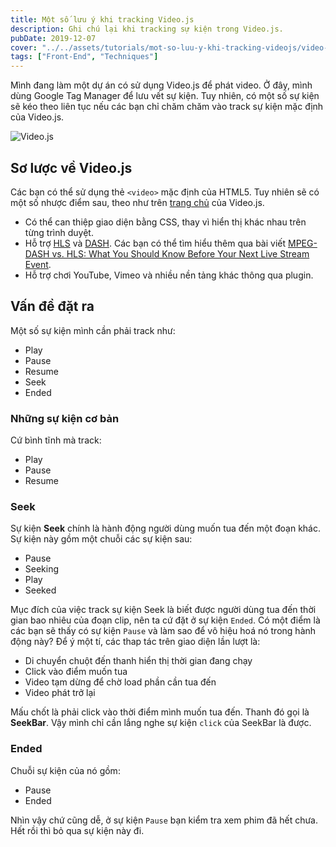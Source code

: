 ```yaml
---
title: Một số lưu ý khi tracking Video.js
description: Ghi chú lại khi tracking sự kiện trong Video.js.
pubDate: 2019-12-07
cover: "../../assets/tutorials/mot-so-luu-y-khi-tracking-videojs/video-js.jpg"
tags: ["Front-End", "Techniques"]
---
```


Mình đang làm một dự án có sử dụng Video.js để phát video. Ở đây, mình dùng Google Tag Manager để lưu vết sự kiện. Tuy nhiên, có một số sự kiện sẽ kéo theo liên tục nếu các bạn chỉ chăm chăm vào track sự kiện mặc định của Video.js.

![Video.js](../../assets/tutorials/mot-so-luu-y-khi-tracking-videojs/video-js.jpg)

## Sơ lược về Video.js

Các bạn có thể sử dụng thẻ `<video>` mặc định của HTML5. Tuy nhiên sẽ có một số nhược điểm sau, theo như trên [trang chủ](https://videojs.com/) của Video.js.

- Có thể can thiệp giao diện bằng CSS, thay vì hiển thị khác nhau trên từng trình duyệt.
- Hỗ trợ [HLS](https://en.wikipedia.org/wiki/HTTP_Live_Streaming) và [DASH](https://dashif.org/). Các bạn có thể tìm hiểu thêm qua bài viết [MPEG-DASH vs. HLS: What You Should Know Before Your Next Live Stream Event](https://www.dacast.com/blog/mpeg-dash-vs-hls-what-you-should-know/).
- Hỗ trợ chơi YouTube, Vimeo và nhiều nền tảng khác thông qua plugin.

## Vấn đề đặt ra

Một số sự kiện mình cần phải track như:

- Play
- Pause
- Resume
- Seek
- Ended

### Những sự kiện cơ bản

Cứ bình tĩnh mà track:

- Play
- Pause
- Resume

### Seek

Sự kiện **Seek** chính là hành động người dùng muốn tua đến một đoạn khác. Sự kiện này gồm một chuỗi các sự kiện sau:

- Pause
- Seeking
- Play
- Seeked

Mục đích của việc track sự kiện Seek là biết được người dùng tua đến thời gian bao nhiêu của đoạn clip, nên ta cứ đặt ở sự kiện `Ended`. Có một điểm là các bạn sẽ thấy có sự kiện `Pause` và làm sao để vô hiệu hoá nó trong hành động này? Để ý một tí, các thap tác trên giao diện lần lượt là:

- Di chuyển chuột đến thanh hiển thị thời gian đang chạy
- Click vào điểm muốn tua
- Video tạm dừng để chờ load phần cần tua đến
- Video phát trở lại

Mấu chốt là phải click vào thời điểm mình muốn tua đến. Thanh đó gọi là **SeekBar**. Vậy mình chỉ cần lắng nghe sự kiện `click` của SeekBar là được.

### Ended

Chuỗi sự kiện của nó gồm:

- Pause
- Ended

Nhìn vậy chứ cũng dễ, ở sự kiện `Pause` bạn kiểm tra xem phim đã hết chưa. Hết rồi thì bỏ qua sự kiện này đi.
